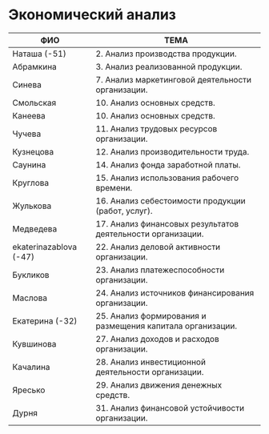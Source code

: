 # Экономический анализ 

| ФИО         |                        ТЕМА                            |
| ----------- | ------------------------------------------------------ |
| Наташа (-51) | 2. Анализ производства продукции. |
| Абрамкина | 3. Анализ реализованной продукции. |
| Cинева      | 7. Анализ маркетинговой деятельности организации. |
| Смольская      | 10. Анализ основных средств. |
| Канеева      | 10. Анализ основных средств. |
| Чучева      | 11. Анализ трудовых ресурсов организации. |
| Кузнецова      | 12. Анализ производительности труда. |
| Саунина  | 14. Анализ фонда заработной платы.|
| Круглова    | 15. Анализ использования рабочего времени. |
| Жулькова  | 16. Анализ себестоимости продукции (работ, услуг). |
| Медведева  | 17. Анализ финансовых результатов деятельности организации. |
| ekaterinazablova (-47)  | 22. Анализ деловой активности организации. |
| Букликов | 23. Анализ платежеспособности организации. |
| Маслова     | 24. Анализ источников финансирования организации. |
| Екатерина (-32) | 25. Анализ формирования и размещения капитала организации.|
| Кувшинова   | 27. Анализ доходов и расходов организации. |
| Качалина   | 28. Анализ инвестиционной деятельности организации. |
| Яресько   | 29. Анализ движения денежных средств. |
| Дурня   | 31. Анализ финансовой устойчивости организации. |


